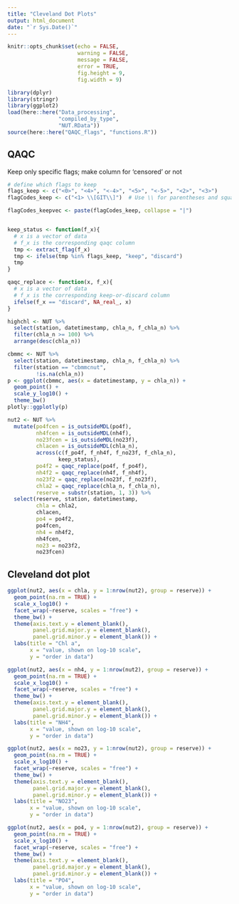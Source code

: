 ```yaml
---
title: "Cleveland Dot Plots"
output: html_document
date: "`r Sys.Date()`"
---
```


```r
knitr::opts_chunk$set(echo = FALSE,
                      warning = FALSE,
                      message = FALSE,
                      error = TRUE,
                      fig.height = 9,
                      fig.width = 9)
```

```r
library(dplyr)
library(stringr)
library(ggplot2)
load(here::here("Data_processing",
                "compiled_by_type",
                "NUT.RData"))
source(here::here("QAQC_flags", "functions.R"))
```


## QAQC  

Keep only specific flags; make column for 'censored' or not  

```r
# define which flags to keep
flags_keep <- c("<0>", "<4>", "<-4>", "<5>", "<-5>", "<2>", "<3>")
flagCodes_keep <- c("<1> \\[GIT\\]")  # Use \\ for parentheses and square brackets.   

flagCodes_keepvec <- paste(flagCodes_keep, collapse = "|")


keep_status <- function(f_x){
  # x is a vector of data
  # f_x is the corresponding qaqc column
  tmp <- extract_flag(f_x)
  tmp <- ifelse(tmp %in% flags_keep, "keep", "discard")
  tmp
}

qaqc_replace <- function(x, f_x){
  # x is a vector of data
  # f_x is the corresponding keep-or-discard column
  ifelse(f_x == "discard", NA_real_, x)
}

```

```r
highchl <- NUT %>% 
  select(station, datetimestamp, chla_n, f_chla_n) %>% 
  filter(chla_n >= 100) %>% 
  arrange(desc(chla_n))

cbmmc <- NUT %>% 
  select(station, datetimestamp, chla_n, f_chla_n) %>% 
  filter(station == "cbmmcnut",
         !is.na(chla_n))
p <- ggplot(cbmmc, aes(x = datetimestamp, y = chla_n)) +
  geom_point() +
  scale_y_log10() +
  theme_bw()
plotly::ggplotly(p)
```



```r
nut2 <- NUT %>% 
  mutate(po4fcen = is_outsideMDL(po4f),
         nh4fcen = is_outsideMDL(nh4f),
         no23fcen = is_outsideMDL(no23f),
         chlacen = is_outsideMDL(chla_n),
         across(c(f_po4f, f_nh4f, f_no23f, f_chla_n),
                keep_status),
         po4f2 = qaqc_replace(po4f, f_po4f),
         nh4f2 = qaqc_replace(nh4f, f_nh4f),
         no23f2 = qaqc_replace(no23f, f_no23f),
         chla2 = qaqc_replace(chla_n, f_chla_n),
         reserve = substr(station, 1, 3)) %>% 
  select(reserve, station, datetimestamp,
         chla = chla2,
         chlacen,
         po4 = po4f2,
         po4fcen,
         nh4 = nh4f2,
         nh4fcen,
         no23 = no23f2,
         no23fcen)
```

## Cleveland dot plot  

```r
ggplot(nut2, aes(x = chla, y = 1:nrow(nut2), group = reserve)) +
  geom_point(na.rm = TRUE) +
  scale_x_log10() +
  facet_wrap(~reserve, scales = "free") +
  theme_bw() +
  theme(axis.text.y = element_blank(),
        panel.grid.major.y = element_blank(),
        panel.grid.minor.y = element_blank()) +
  labs(title = "Chl a",
       x = "value, shown on log-10 scale",
       y = "order in data")
```

```r
ggplot(nut2, aes(x = nh4, y = 1:nrow(nut2), group = reserve)) +
  geom_point(na.rm = TRUE) +
  scale_x_log10() +
  facet_wrap(~reserve, scales = "free") +
  theme_bw() +
  theme(axis.text.y = element_blank(),
        panel.grid.major.y = element_blank(),
        panel.grid.minor.y = element_blank()) +
  labs(title = "NH4",
       x = "value, shown on log-10 scale",
       y = "order in data")
```

```r
ggplot(nut2, aes(x = no23, y = 1:nrow(nut2), group = reserve)) +
  geom_point(na.rm = TRUE) +
  scale_x_log10() +
  facet_wrap(~reserve, scales = "free") +
  theme_bw() +
  theme(axis.text.y = element_blank(),
        panel.grid.major.y = element_blank(),
        panel.grid.minor.y = element_blank()) +
  labs(title = "NO23",
       x = "value, shown on log-10 scale",
       y = "order in data")
```

```r
ggplot(nut2, aes(x = po4, y = 1:nrow(nut2), group = reserve)) +
  geom_point(na.rm = TRUE) +
  scale_x_log10() +
  facet_wrap(~reserve, scales = "free") +
  theme_bw() +
  theme(axis.text.y = element_blank(),
        panel.grid.major.y = element_blank(),
        panel.grid.minor.y = element_blank()) +
  labs(title = "PO4",
       x = "value, shown on log-10 scale",
       y = "order in data")
```